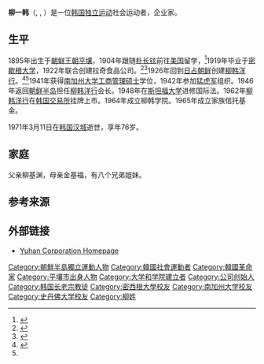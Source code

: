 {{Infobox person
|name=柳一韩<br>Ilhan New
|nationality= {{KOR}}
|image=
|order=
|education=[[密歇根大学|密歇根大学]]<br>[[南加州大学|南加州大学]]<br>[[斯坦福大学|斯坦福大学]]
|birth_date={{birth date|1895|1|15|mf=y}}
|birth_place=[[朝鲜王朝|朝鲜王朝]][[平壤|平壤]]
|death_date={{death date and age|1971|3|11|1895|1|15}}
|death_place={{KOR}}[[汉城|汉城]]
|spouse=
}}
'''柳一韩'''（{{lang-en|Ilhan New}}, {{lang-ko|유일한}}, {{bd|1895年|1月15日|1971年|3月11日}}）是一位[[韩国独立运动|韩国独立运动]]社会运动者，企业家。

==生平==
1895年出生于[[朝鲜王朝|朝鲜王朝]][[平壤|平壤]]，1904年跟随[[朴长铉|朴长铉]]前往[[美国|美国]]留学，<ref name="GillespieHennessey2010">{{cite book|author1=Kate Gillespie|author2=H. David Hennessey|title=Global Marketing|url=https://books.google.com/books?id=dfAEAAAAQBAJ&pg=PA523|date=2 February 2010|publisher=Cengage Learning|isbn=1-111-78765-4|pages=523|access-date=2021-03-21|archive-date=2018-04-22|archive-url=https://web.archive.org/web/20180422074614/https://books.google.com/books?id=dfAEAAAAQBAJ&pg=PA523|dead-url=no}}</ref>1919年毕业于[[密歇根大学|密歇根大学]]，1922年联合创建拉奇食品公司。<ref name="Choi2007">{{cite book|author=Anne Soon Choi|title=Korean Americans|url=https://books.google.com/books?id=bnX_XiPJYNwC&pg=PA47|year=2007|publisher=Infobase Publishing|isbn=978-1-4381-0714-1|pages=47|access-date=2021-03-21|archive-date=2020-01-26|archive-url=https://web.archive.org/web/20200126060010/https://books.google.com/books?id=bnX_XiPJYNwC&pg=PA47|dead-url=no}}</ref><ref>{{cite web |author1=황명수 |title=유일한(柳一韓) |url=http://encykorea.aks.ac.kr/Contents/Index?contents_id=E0041773 |website=Encyclopedia of Korean Culture |accessdate=25 September 2020 |language=ko}}</ref>1926年回到[[朝鲜日治时期|日占朝鲜]]创建[[柳韩洋行|柳韩洋行]]。<ref name="VisserTolhurst2010">{{cite book|author1=Wayne Visser|author2=Nick Tolhurst|title=The World Guide to CSR: A Country-By-Country Analysis of Corporate Sustainability and Responsibility|url=https://books.google.com/books?id=j-Ael7nrNG4C&pg=PA377|date=1 June 2010|publisher=Greenleaf Publishing|isbn=978-1-907643-09-5|pages=377|access-date=2021-03-21|archive-date=2014-07-20|archive-url=https://web.archive.org/web/20140720150742/http://books.google.com/books?id=j-Ael7nrNG4C&pg=PA377|dead-url=no}}</ref><ref name="GillespieHennessey2010"/>1941年获得[[南加州大学|南加州大学]][[工商管理硕士|工商管理硕士]]学位，1942年参加[[猛虎军|猛虎军]]组织。1946年返回[[朝鲜半岛|朝鲜半岛]]担任[[柳韩洋行|柳韩洋行]]会长。1948年在[[斯坦福大学|斯坦福大学]]进修国际法。1962年[[柳韩洋行|柳韩洋行]]在[[韩国交易所|韩国交易所]]挂牌上市。1964年成立柳韩学院。1965年成立家族信托基金。

1971年3月11日在[[韩国|韩国]][[汉城|汉城]]逝世，享年76岁。

==家庭==
父亲柳基渊，母亲金基福，有八个兄弟姐妹。

==参考来源==
{{Reflist}}

==外部链接 ==
* [http://eng.yuhan.co.kr/Main/ Yuhan Corporation Homepage] {{Wayback|url=http://eng.yuhan.co.kr/Main/ |date=20201022045806 }}

{{Authority control}}
{{DEFAULTSORT:New, Il-Han}}
[[Category:朝鮮半島獨立運動人物|Category:朝鮮半島獨立運動人物]]
[[Category:韓國社會運動者|Category:韓國社會運動者]]
[[Category:韓國革命家|Category:韓國革命家]]
[[Category:平壤市出身人物|Category:平壤市出身人物]]
[[Category:大学和学院建立者|Category:大学和学院建立者]]
[[Category:公司创始人|Category:公司创始人]]
[[Category:韩国长老宗教徒|Category:韩国长老宗教徒]]
[[Category:密西根大學校友|Category:密西根大學校友]]
[[Category:南加州大学校友|Category:南加州大学校友]]
[[Category:史丹佛大学校友|Category:史丹佛大学校友]]
[[Category:柳姓|Category:柳姓]]